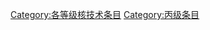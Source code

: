 {{catmore1|[[Wikipedia:核技术专题|Wikipedia:核技术专题]]}}
{{Articles by Quality|topic=核技術|project=核技術|format=TOC}}
{{Wikipedia category}}
{{emptycat}}

[[Category:各等级核技术条目|Category:各等级核技术条目]]
[[Category:丙级条目|Category:丙级条目]]